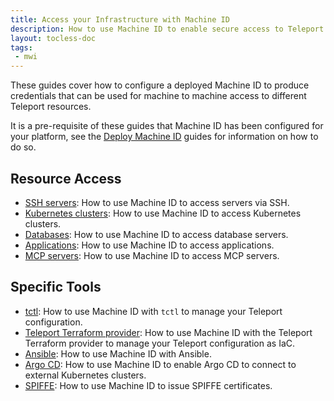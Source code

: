 ```yaml
---
title: Access your Infrastructure with Machine ID
description: How to use Machine ID to enable secure access to Teleport resources.
layout: tocless-doc
tags:
 - mwi
---
```


These guides cover how to configure a deployed Machine ID to produce credentials
that can be used for machine to machine access to different Teleport resources.

It is a pre-requisite of these guides that Machine ID has been configured for
your platform, see the [Deploy Machine ID](../deployment/deployment.mdx) guides for information
on how to do so.

## Resource Access

- [SSH servers](ssh.mdx): How to use Machine ID to access servers via SSH.
- [Kubernetes clusters](kubernetes.mdx): How to use Machine ID to access Kubernetes clusters.
- [Databases](databases.mdx): How to use Machine ID to access database servers.
- [Applications](applications.mdx): How to use Machine ID to access applications.
- [MCP servers](mcp.mdx): How to use Machine ID to access MCP servers.

## Specific Tools

- [tctl](tctl.mdx): How to use Machine ID with `tctl` to manage your Teleport configuration.
- [Teleport Terraform provider](../../../zero-trust-access/infrastructure-as-code/terraform-provider/dedicated-server.mdx): How to use Machine ID with the Teleport Terraform provider to manage your Teleport configuration as IaC.
- [Ansible](ansible.mdx): How to use Machine ID with Ansible.
- [Argo CD](argocd.mdx): How to use Machine ID to enable Argo CD to connect to external Kubernetes clusters.
- [SPIFFE](../../workload-identity/getting-started.mdx): How to use Machine ID to issue SPIFFE certificates.
